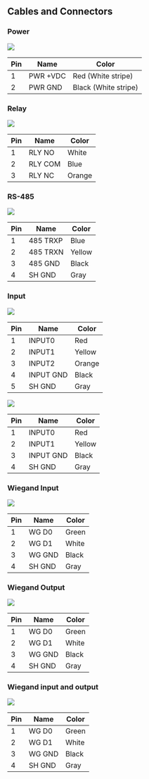 ## Cables and Connectors

### Power

<Image src='/img/device/cable-power.svg' className='none' alone />

<div className='overflow-x col3--10-20-70'>

| Pin | Name     | Color                |
| --- | -------- | -------------------- |
| 1   | PWR +VDC | Red (White stripe)   |
| 2   | PWR GND  | Black (White stripe) |

</div>

### Relay

<Image src='/img/device/cable-relay-3pin.svg' className='none' alone />

<div className='overflow-x col3--10-20-70'>

| Pin | Name    | Color  |
| --- | ------- | ------ |
| 1   | RLY NO  | White  |
| 2   | RLY COM | Blue   |
| 3   | RLY NC  | Orange |

</div>

### RS-485

<Image src='/img/device/cable-rs485-4pin.svg' className='none' alone />

<div className='overflow-x col3--10-20-70'>

| Pin | Name     | Color  |
| --- | -------- | ------ |
| 1   | 485 TRXP | Blue   |
| 2   | 485 TRXN | Yellow |
| 3   | 485 GND  | Black  |
| 4   | SH GND   | Gray   |

</div>

### Input

<Include product='biostation_3,biostation_2a'>

<Image src='/img/device/cable-input-5pin.svg' className='none' alone />

<div className='overflow-x col3--10-20-70'>

| Pin | Name      | Color  |
| --- | --------- | ------ |
| 1   | INPUT0    | Red    |
| 2   | INPUT1    | Yellow |
| 3   | INPUT2    | Orange |
| 4   | INPUT GND | Black  |
| 5   | SH GND    | Gray   |

</div>

</Include>

<Include product='facestation_f2'>

<Image src='/img/device/cable-input-4pin.svg' className='none' alone />

<div className='overflow-x col3--10-20-70'>

| Pin | Name      | Color  |
| --- | --------- | ------ |
| 1   | INPUT0    | Red    |
| 2   | INPUT1    | Yellow |
| 3   | INPUT GND | Black  |
| 4   | SH GND    | Gray   |

</div>

</Include>

<Include product='biostation_3,biostation_2a'>

### Wiegand Input

<Image src='/img/device/cable-wiegand-4pin.svg' className='none' alone />

<div className='overflow-x col3--10-20-70'>

| Pin | Name   | Color |
| --- | ------ | ----- |
| 1   | WG D0  | Green |
| 2   | WG D1  | White |
| 3   | WG GND | Black |
| 4   | SH GND | Gray  |

</div>

### Wiegand Output

<Image src='/img/device/cable-wiegand-4pin.svg' className='none' alone />

<div className='overflow-x col3--10-20-70'>

| Pin | Name   | Color |
| --- | ------ | ----- |
| 1   | WG D0  | Green |
| 2   | WG D1  | White |
| 3   | WG GND | Black |
| 4   | SH GND | Gray  |

</div>

</Include>

<Include product='facestation_f2'>

### Wiegand input and output

<Image src='/img/device/cable-wiegand-4pin.svg' className='none' alone />

<div className='overflow-x col3--10-20-70'>

| Pin | Name   | Color |
| --- | ------ | ----- |
| 1   | WG D0  | Green |
| 2   | WG D1  | White |
| 3   | WG GND | Black |
| 4   | SH GND | Gray  |

</div>

</Include>
